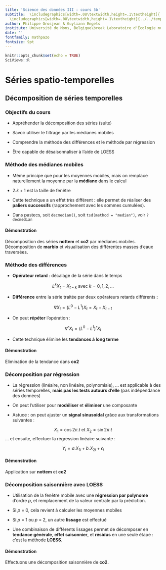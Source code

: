 ```yaml
---
title: 'Science des données III : cours 5b'
subtitle:  \includegraphics[width=.08\textwidth,height=.1\textheight]{../../template/biodatascience.png}
  \includegraphics[width=.08\textwidth,height=.1\textheight]{../../template/SciViews-logo.pdf} \vfill Séries spatio-temporelles (partie 4)
author: Philippe Grosjean & Guyliann Engels
institute: Université de Mons, Belgique\break Laboratoire d'Écologie numérique des Milieux aquatiques\break \includegraphics[width=.08\textwidth,height=.1\textheight]{../../template/EcoNum-logo.pdf} \break \url{http://biodatascience-course.sciviews.org} \break \url{sdd@sciviews.org}
date: ''
fontfamily: mathpazo
fontsize: 9pt
---
```


```r
knitr::opts_chunk$set(echo = TRUE)
SciViews::R
```

# Séries spatio-temporelles

## Décomposition de séries temporelles

### Objectifs du cours

\putat{200}{-30}{\includegraphics[width=50mm]{../../template/resources.pdf}}

- Appréhender la décomposition des séries (suite)
 
- Savoir utiliser le filtrage par les médianes mobiles

- Comprendre la méthode des différences et le méthode par régression

- Être capable de désaisonnaliser à l'aide de LOESS


### Méthode des médianes mobiles

- Même principe que pour les moyennes mobiles, mais on remplace naturellement la moyenne par la **médiane** dans le calcul

- $2.k + 1$ est la taille de fenêtre

- Cette technique a un effet très différent\ : elle permet de réaliser des **paliers successifs** (rapprochement avec les sommes cumulées).

- Dans pastecs, soit `decmedian()`, soit `tsd(method = "median")`, voir `?decmedian`

#### Démonstration

Décomposition des séries **nottem** et **co2** par médianes mobiles. Décomposition de **marbio** et visualisation des différentes masses d'eaux traversées.


### Méthode des différences

- **Opérateur retard**\ : décalage de la série dans le temps

$$
L^k X_t = X_{t-k} \textrm{ avec } k = 0, 1, 2, ...
$$

- **Différence** entre la série traitée par deux opérateurs retards différents\ :

$$
\nabla X_t = (L^0 - L^1) X_t = X_t - X_{t-1}
$$

- On peut **répéter** l'opération\ :

$$
\nabla^r X_t = (L^0 - L^1)^r X_t
$$

- Cette technique élimine les **tendances à long terme**

#### Démonstration

Elimination de la tendance dans **co2**


### Décomposition par régression

- La régression (linéaire, non linéaire, polynomiale), ... est applicable à des séries temporelles, **mais pas les tests autours d'elle** (pas indépendance des données)

- On peut l'utiliser pour **modéliser** et **éliminer** une composante

- Astuce\ : on peut ajuster un **signal sinusoidal** grâce aux transformations suivantes\ :

$$
X_1 = \cos 2 \pi . t \textrm{ et } X_2 = \sin 2 \pi . t
$$
... et ensuite, effectuer la régression linéaire suivante\ :

$$
Y_i = a . X_{1i} + b . X_{2i} + \epsilon_i
$$

#### Démonstration

Application sur **nottem** et **co2**


### Décomposition saisonnière avec LOESS

- Utilisation de la fenêtre mobile avec une **régression par polynome** d'ordre _p_, et remplacement de la valeur centrale par la prédiction.

- Si _p_ = 0, cela revient à calculer les moyennes mobiles

- Si _p_ = 1 ou _p_ = 2, un autre **lissage** est effectué

- Une combinaison de différents lissages permet de décomposer en **tendance générale**, **effet saisonnier**, et **résidus** en une seule étape\ : c'est la méthode **LOESS**.

#### Démonstration

Effectuons une décomposition saisonnière de **co2**.
